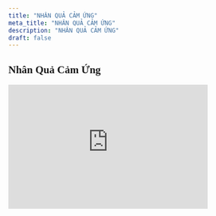 ```yaml
---
title: "NHÂN QUẢ CẢM ỨNG"
meta_title: "NHÂN QUẢ CẢM ỨNG"
description: "NHÂN QUẢ CẢM ỨNG"
draft: false
---
```

<style>
    @import url('https://fonts.googleapis.com/css2?family=Pattaya&display=swap');
</style>
<h2 style="font-family: 'Pattaya'">Nhân Quả Cảm Ứng</h2>
<iframe
    style='width:400px;height:250px'
    src='https://online.pubhtml5.com/kcbf/olrj/'
    seamless='seamless'
    scrolling='no'
    frameborder='0'
    allowtransparency='true'
    allowfullscreen='true'
></iframe>
